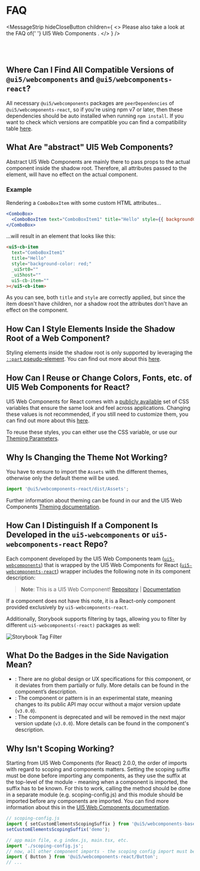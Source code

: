 
<Meta title="FAQ" />

<TableOfContent />

# FAQ

<MessageStrip
  hideCloseButton
  children={
    <>
      Please also take a look at the FAQ of{' '}
      <ui5-link href="https://sap.github.io/ui5-webcomponents/docs/FAQ/">
        UI5 Web Components
      </ui5-link>
      .
    </>
  }
/>

<br />
<br />

## Where Can I Find All Compatible Versions of `@ui5/webcomponents` and `@ui5/webcomponents-react`?

All necessary `@ui5/webcomponents` packages are `peerDependencies` of `@ui5/webcomponents-react`, so if you're using npm v7 or later, then these dependencies should be auto installed when running `npm install`.
If you want to check which versions are compatible you can find a compatibility table [here](?path=/docs/getting-started--docs#add-ui5webcomponents-react-to-an-existing-app).

## What Are "abstract" UI5 Web Components?

Abstract UI5 Web Components are mainly there to pass props to the actual component inside the shadow root. Therefore, all attributes passed to the element, will have no effect on the actual component.

### Example

Rendering a `ComboBoxItem` with some custom HTML attributes...

```jsx
<ComboBox>
  <ComboBoxItem text="ComboBoxItem1" title="Hello" style={{ backgroundColor: 'red' }} />
</ComboBox>
```

...will result in an element that looks like this:

```html
<ui5-cb-item
  text="ComboBoxItem1"
  title="Hello"
  style="background-color: red;"
  _ui5rt0=""
  _ui5host=""
  ui5-cb-item=""
></ui5-cb-item>
```

As you can see, both `title` and `style` are correctly applied, but since the item doesn't have children, nor a shadow root the attributes don't have an effect on the component.

## How Can I Style Elements Inside the Shadow Root of a Web Component?

Styling elements inside the shadow root is only supported by leveraging the [`::part` pseudo-element](https://developer.mozilla.org/en-US/docs/Web/CSS/::part). You can find out more about this [here](?path=/docs/knowledge-base-styling--docs#css-shadow-parts).

## How Can I Reuse or Change Colors, Fonts, etc. of UI5 Web Components for React?

UI5 Web Components for React comes with a [publicly available](https://github.com/SAP/theming-base-content) set of CSS variables that ensure the same look and feel across applications. Changing these values is not recommended, if you still need to customize them, you can find out more about this [here](?path=/docs/knowledge-base-styling--docs#styling-ui5-web-components-for-react-components).

To reuse these styles, you can either use the CSS variable, or use our [Theming Parameters](?path=/docs/knowledge-base-public-utils--docs#theming-parameters).

## Why Is Changing the Theme Not Working?

You have to ensure to import the `Assets` with the different themes, otherwise only the default theme will be used.

```ts
import '@ui5/webcomponents-react/dist/Assets';
```

Further information about theming can be found in our and the UI5 Web Components [Theming documentation](?path=/docs/getting-started--docs#theming).

## How Can I Distinguish If a Component Is Developed in the `ui5-webcomponents` or `ui5-webcomponents-react` Repo?

Each component developed by the UI5 Web Components team ([`ui5-webcomponents`](https://github.com/SAP/ui5-webcomponents)) that is wrapped by the UI5 Web Components for React ([`ui5-webcomponents-react`](https://github.com/SAP/ui5-webcomponents-react)) wrapper includes the following note in its component description:

> **Note**: This is a UI5 Web Component! [Repository](https://github.com/SAP/ui5-webcomponents) | [Documentation](https://sap.github.io/ui5-webcomponents/)

If a component does not have this note, it is a React-only component provided exclusively by `ui5-webcomponents-react`.

Additionally, Storybook supports filtering by tags, allowing you to filter by different `ui5-webcomponents(-react)` packages as well:

<img src={SbTagFilter} alt="Storybook Tag Filter" height={420} />

## What Do the Badges in the Side Navigation Mean?

- <Badge type="custom" />: There are no global design or UX specifications for this component, or it deviates from them partially or fully. More details can be found in the component’s description.
- <Badge type="experimental" />: The component or pattern is in an experimental state, meaning changes to its public API may occur without a major version update (`v3.0.0`).
- <Badge type="deprecated" />: The component is deprecated and will be removed in the next major version update (`v3.0.0`). More details can be found in the component's description.

## Why Isn't Scoping Working?

Starting from UI5 Web Components (for React) 2.0.0, the order of imports with regard to scoping and components matters.
Setting the scoping suffix must be done before importing any components, as they use the suffix at the top-level of the module - meaning when a component is imported, the suffix has to be known.
For this to work, calling the method should be done in a separate module (e.g. scoping-config.js) and this module should be imported before any components are imported.
You can find more information about this in the [UI5 Web Components documentation](https://sap.github.io/ui5-webcomponents/docs/advanced/scoping/).

```ts
// scoping-config.js
import { setCustomElementsScopingSuffix } from '@ui5/webcomponents-base/dist/CustomElementsScope.js';
setCustomElementsScopingSuffix('demo');

// app main file, e.g index.js, main.tsx, etc.
import './scoping-config.js';
// now, all other component imports - the scoping config import must be the first import of the app
import { Button } from '@ui5/webcomponents-react/Button';
// ...
```

<Footer />
